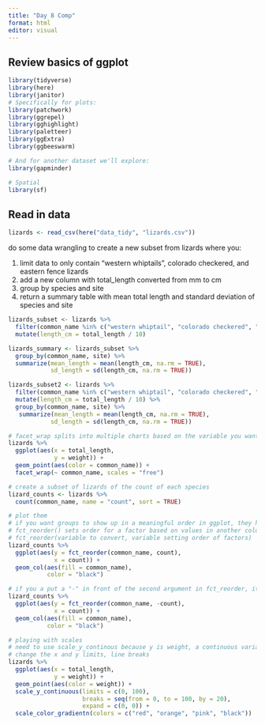 ```yaml
---
title: "Day 8 Comp"
format: html
editor: visual
---
```


## Review basics of ggplot

```r
library(tidyverse)
library(here)
library(janitor)
# Specifically for plots:
library(patchwork)
library(ggrepel)
library(gghighlight)
library(paletteer)
library(ggExtra)
library(ggbeeswarm)

# And for another dataset we'll explore:
library(gapminder)

# Spatial
library(sf)
```

## Read in data

```r
lizards <- read_csv(here("data_tidy", "lizards.csv"))
```

do some data wrangling to create a new subset from lizards where you:

1.  limit data to only contain "western whiptails", colorado checkered, and eastern fence lizards
2.  add a new column with total_length converted from mm to cm
3.  group by species and site
4.  return a summary table with mean total length and standard deviation of species and site

```r
lizards_subset <- lizards %>% 
  filter(common_name %in% c("western whiptail", "colorado checkered", "eastern fence")) %>% 
  mutate(length_cm = total_length / 10)

lizards_summary <- lizards_subset %>% 
  group_by(common_name, site) %>% 
  summarize(mean_length = mean(length_cm, na.rm = TRUE),
            sd_length = sd(length_cm, na.rm = TRUE))
```

```r
lizards_subset2 <- lizards %>% 
  filter(common_name %in% c("western whiptail", "colorado checkered", "eastern fence")) %>% 
  mutate(length_cm = total_length / 10) %>% 
  group_by(common_name, site) %>%
   summarize(mean_length = mean(length_cm, na.rm = TRUE),
            sd_length = sd(length_cm, na.rm = TRUE))
```

```r
# facet_wrap splits into multiple charts based on the variable you want, adding scales = "free" creates the best scale for each. the default is the same scale for each chart created
lizards %>% 
  ggplot(aes(x = total_length,
             y = weight)) +
  geom_point(aes(color = common_name)) +
  facet_wrap(~ common_name, scales = "free")
```

```r
# create a subset of lizards of the count of each species
lizard_counts <- lizards %>% 
  count(common_name, name = "count", sort = TRUE)

# plot them
# if you want groups to show up in a meaningful order in ggplot, they have to be converted to factors
# fct_reorder() sets order for a factor based on values in another column
# fct_reorder(variable to convert, variable setting order of factors)
lizard_counts %>% 
  ggplot(aes(y = fct_reorder(common_name, count),
             x = count)) +
  geom_col(aes(fill = common_name),
           color = "black")

# if you a put a "-" in front of the second argument in fct_reorder, it switches that order. i.e from top to bottom to bottom to top
lizard_counts %>% 
  ggplot(aes(y = fct_reorder(common_name, -count),
             x = count)) +
  geom_col(aes(fill = common_name),
           color = "black")
```

```r
# playing with scales
# need to use scale_y_continous because y is weight, a continuous variable
# change the x and y limits, line breaks
lizards %>% 
  ggplot(aes(x = total_length,
             y = weight)) +
  geom_point(aes(color = weight)) +
  scale_y_continuous(limits = c(0, 100),
                     breaks = seq(from = 0, to = 100, by = 20),
                     expand = c(0, 0)) +
  scale_color_gradientn(colors = c("red", "orange", "pink", "black"))
```
